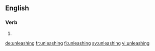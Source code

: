 ==English==

===Verb===
{{head|en|present participle}}

# {{present participle of|unleash|lang=en}}

[[de:unleashing]]
[[fr:unleashing]]
[[fi:unleashing]]
[[sv:unleashing]]
[[vi:unleashing]]